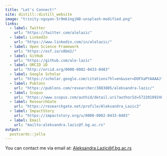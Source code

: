 ```yaml
---
title: "Let's Connect!"
site: distill::distill_website
image: "trinity-nguyen-5r9mk1ngjN8-unsplash-modified.png"
links:
  - label: Twitter
    url: "https://twitter.com/alelazic"
  - label: LinkedIn
    url: "https://www.linkedin.com/in/alelazic/"
  - label: Open Science Framework
    url: "https://osf.io/x8bm2/"
  - label: GitHub
    url: "https://github.com/ale-lazic"
  - label: ORCID iD
    url: "http://orcid.org/0000-0002-0433-0483"
  - label: Google Scholar
    url: "https://scholar.google.com/citations?hl=en&user=DOFXaPYAAAAJ"
  - label: Publons
    url: "https://publons.com/researcher/3883805/aleksandra-lazic/"
  - label: Scopus
    url: "https://www.scopus.com/authid/detail.uri?authorId=57220189240"
  - label: ResearchGate
    url: "https://researchgate.net/profile/Aleksandra_Lazic2"
  - label: ImpactStory
    url: "https://impactstory.org/u/0000-0002-0433-0483"
  - label: Email
    url: "mailto:aleksandra.lazic@f.bg.ac.rs"
output:
  postcards::jolla
---
```

You can contact me via email at: <a href = "mailto: aleksandra.lazic@f.bg.ac.rs">Aleksandra.Lazic@f.bg.ac.rs</a>